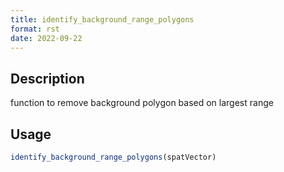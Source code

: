 ```yaml
--- 
title: identify_background_range_polygons 
format: rst 
date: 2022-09-22 
--- 
```


## Description

function to remove background polygon based on largest range


## Usage

```r
identify_background_range_polygons(spatVector)
```


